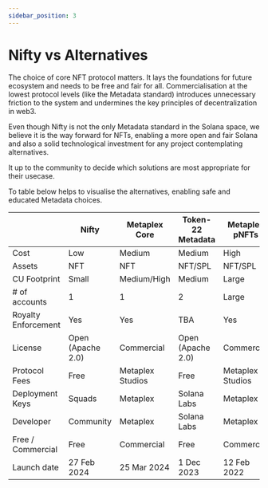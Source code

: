 ```yaml
---
sidebar_position: 3
---
```


# Nifty vs Alternatives

The choice of core NFT protocol matters. It lays the foundations for future ecosystem and needs to be free and fair for all. Commercialisation at the lowest protocol levels (like the Metadata standard) introduces unnecessary friction to the system and undermines the key principles of decentralization in web3.

Even though Nifty is not the only Metadata standard in the Solana space, we believe it is the way forward for NFTs, enabling a more open and fair Solana and also a solid technological investment for any project contemplating alternatives.

It up to the community to decide which solutions are most appropriate for their usecase.

To table below helps to visualise the alternatives, enabling safe and educated Metadata choices.

||Nifty|Metaplex Core|Token-22 Metadata|Metaplex pNFTs|
|-----|-----|-----|-----|-----|
|Cost|Low|Medium|Medium|High|
|Assets|NFT|NFT|NFT/SPL|NFT/SPL|
|CU Footprint|Small|Medium/High|Medium|Large|
|# of accounts|1|1|2|Large|
|Royalty Enforcement|Yes|Yes|TBA|Yes|
|License|Open (Apache 2.0)|Commercial|Open (Apache 2.0)|Commercial|
|Protocol Fees|Free|Metaplex Studios|Free|Metaplex Studios|
|Deployment Keys|Squads|Metaplex|Solana Labs|Metaplex|
|Developer|Community|Metaplex|Solana Labs|Metaplex|
|Free / Commercial|Free|Commercial|Free|Commercial|
|Launch date|27 Feb 2024|25 Mar 2024|1 Dec 2023|12 Feb 2022|


```
